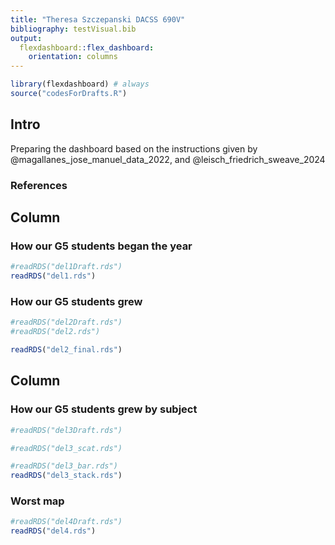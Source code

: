 ```yaml
---
title: "Theresa Szczepanski DACSS 690V"
bibliography: testVisual.bib
output: 
  flexdashboard::flex_dashboard:
    orientation: columns
---
```


```r
library(flexdashboard) # always
source("codesForDrafts.R")
```

## Intro {.sidebar}

Preparing the dashboard based on the instructions given by @magallanes_jose_manuel_data_2022, and @leisch_friedrich_sweave_2024

### References
<div id="refs"></div>

## Column {data-width="450"}

### How our G5 students began the year <!-- a title for plot -->

```r
#readRDS("del1Draft.rds")
readRDS("del1.rds")
```

### How our G5 students grew

```r
#readRDS("del2Draft.rds")
#readRDS("del2.rds")

readRDS("del2_final.rds")
```

## Column {data-width="550"}

### How our G5 students grew by subject

```r
#readRDS("del3Draft.rds")

#readRDS("del3_scat.rds")

#readRDS("del3_bar.rds")
readRDS("del3_stack.rds")
```

### Worst map

```r
#readRDS("del4Draft.rds")
readRDS("del4.rds")
```
